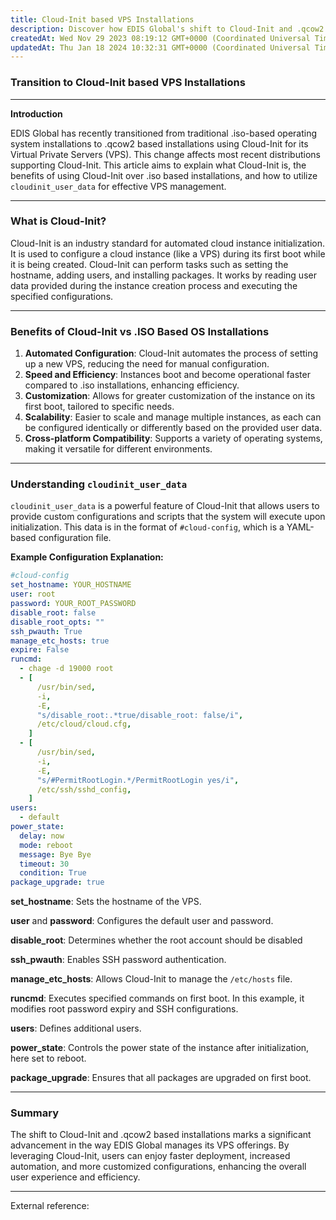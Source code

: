 ```yaml
---
title: Cloud-Init based VPS Installations
description: Discover how EDIS Global's shift to Cloud-Init and .qcow2 based installations revolutionizes VPS management. Learn the benefits of Cloud-Init over traditional .iso setups, understand cloudinit_user_data configurations, and experience enhanced efficiency,
createdAt: Wed Nov 29 2023 08:19:12 GMT+0000 (Coordinated Universal Time)
updatedAt: Thu Jan 18 2024 10:32:31 GMT+0000 (Coordinated Universal Time)
---
```



### Transition to Cloud-Init based VPS Installations

---

**Introduction**

EDIS Global has recently transitioned from traditional .iso-based operating system installations to .qcow2 based installations using Cloud-Init for its Virtual Private Servers (VPS). This change affects most recent distributions supporting Cloud-Init. This article aims to explain what Cloud-Init is, the benefits of using Cloud-Init over .iso based installations, and how to utilize `cloudinit_user_data` for effective VPS management.

---

### What is Cloud-Init?

Cloud-Init is an industry standard for automated cloud instance initialization. It is used to configure a cloud instance (like a VPS) during its first boot while it is being created. Cloud-Init can perform tasks such as setting the hostname, adding users, and installing packages. It works by reading user data provided during the instance creation process and executing the specified configurations.

---

### Benefits of Cloud-Init vs .ISO Based OS Installations

1. **Automated Configuration**: Cloud-Init automates the process of setting up a new VPS, reducing the need for manual configuration.
2. **Speed and Efficiency**: Instances boot and become operational faster compared to .iso installations, enhancing efficiency.
3. **Customization**: Allows for greater customization of the instance on its first boot, tailored to specific needs.
4. **Scalability**: Easier to scale and manage multiple instances, as each can be configured identically or differently based on the provided user data.
5. **Cross-platform Compatibility**: Supports a variety of operating systems, making it versatile for different environments.

---

### Understanding `cloudinit_user_data`

`cloudinit_user_data` is a powerful feature of Cloud-Init that allows users to provide custom configurations and scripts that the system will execute upon initialization. This data is in the format of `#cloud-config`, which is a YAML-based configuration file.

**Example Configuration Explanation:**

```yaml
#cloud-config
set_hostname: YOUR_HOSTNAME
user: root
password: YOUR_ROOT_PASSWORD
disable_root: false
disable_root_opts: ""
ssh_pwauth: True
manage_etc_hosts: true
expire: False
runcmd:
  - chage -d 19000 root
  - [
      /usr/bin/sed,
      -i,
      -E,
      "s/disable_root:.*true/disable_root: false/i",
      /etc/cloud/cloud.cfg,
    ]
  - [
      /usr/bin/sed,
      -i,
      -E,
      "s/#PermitRootLogin.*/PermitRootLogin yes/i",
      /etc/ssh/sshd_config,
    ]
users:
  - default
power_state:
  delay: now
  mode: reboot
  message: Bye Bye
  timeout: 30
  condition: True
package_upgrade: true
```

**set_hostname**: Sets the hostname of the VPS.

**user** and **password**: Configures the default user and password.

**disable_root**: Determines whether the root account should be disabled

**ssh_pwauth**: Enables SSH password authentication.

**manage_etc_hosts**: Allows Cloud-Init to manage the `/etc/hosts` file.

**runcmd**: Executes specified commands on first boot. In this example, it modifies root password expiry and SSH configurations.

**users**: Defines additional users.

**power_state**: Controls the power state of the instance after initialization, here set to reboot.

**package_upgrade**: Ensures that all packages are upgraded on first boot.

---

### Summary

The shift to Cloud-Init and .qcow2 based installations marks a significant advancement in the way EDIS Global manages its VPS offerings. By leveraging Cloud-Init, users can enjoy faster deployment, increased automation, and more customized configurations, enhancing the overall user experience and efficiency.

---

External reference:

<CtaButton
  label='Official Cloud-Init Documentation'
  link='https://cloudinit.readthedocs.io/en/latest/'
  openInNewTab={true}
/>
